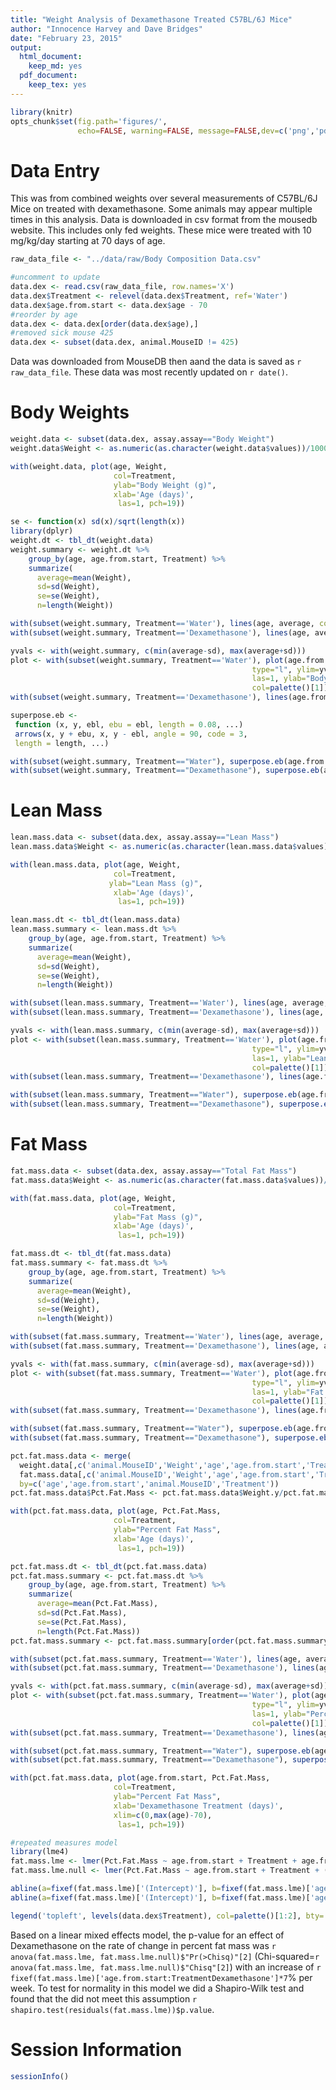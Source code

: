 ```yaml
---
title: "Weight Analysis of Dexamethasone Treated C57BL/6J Mice"
author: "Innocence Harvey and Dave Bridges"
date: "February 23, 2015"
output:
  html_document:
    keep_md: yes
  pdf_document:
    keep_tex: yes
---
```


```r
library(knitr)
opts_chunk$set(fig.path='figures/',
               echo=FALSE, warning=FALSE, message=FALSE,dev=c('png','pdf'))
```

# Data Entry
This was from combined weights over several measurements of C57BL/6J Mice on treated with dexamethasone.  Some animals may appear multiple times in this analysis.  Data is downloaded in csv format from the mousedb website.  This includes only fed weights.  These mice were treated with 10 mg/kg/day starting at 70 days of age.

```r
raw_data_file <- "../data/raw/Body Composition Data.csv"

#uncomment to update
data.dex <- read.csv(raw_data_file, row.names='X')
data.dex$Treatment <- relevel(data.dex$Treatment, ref='Water')
data.dex$age.from.start <- data.dex$age - 70
#reorder by age
data.dex <- data.dex[order(data.dex$age),]
#removed sick mouse 425
data.dex <- subset(data.dex, animal.MouseID != 425)
```

Data was downloaded from MouseDB then aand the data is saved as `r raw_data_file`.  These data  was most recently updated on `r date()`.

# Body Weights

```r
weight.data <- subset(data.dex, assay.assay=="Body Weight")
weight.data$Weight <- as.numeric(as.character(weight.data$values))/1000 #in g

with(weight.data, plot(age, Weight,
                       col=Treatment,
                       ylab="Body Weight (g)",
                       xlab='Age (days)',
                        las=1, pch=19))

se <- function(x) sd(x)/sqrt(length(x))
library(dplyr)
weight.dt <- tbl_dt(weight.data)
weight.summary <- weight.dt %>%
    group_by(age, age.from.start, Treatment) %>%
    summarize(
      average=mean(Weight), 
      sd=sd(Weight), 
      se=se(Weight), 
      n=length(Weight))

with(subset(weight.summary, Treatment=='Water'), lines(age, average, col=palette()[1]))
with(subset(weight.summary, Treatment=='Dexamethasone'), lines(age, average, col=palette()[2]))

yvals <- with(weight.summary, c(min(average-sd), max(average+sd)))
plot <- with(subset(weight.summary, Treatment=='Water'), plot(age.from.start,average, 
                                                      type="l", ylim=yvals, xlim=c(0,77),
                                                      las=1, ylab="Body Weight (g)", xlab="Dexamethasone Treatment (d)",
                                                      col=palette()[1]))
with(subset(weight.summary, Treatment=='Dexamethasone'), lines(age.from.start,average, col=palette()[2]))

superpose.eb <- 
 function (x, y, ebl, ebu = ebl, length = 0.08, ...) 
 arrows(x, y + ebu, x, y - ebl, angle = 90, code = 3, 
 length = length, ...)

with(subset(weight.summary, Treatment=="Water"), superpose.eb(age.from.start,average,se,col=palette()[1]))
with(subset(weight.summary, Treatment=="Dexamethasone"), superpose.eb(age.from.start,average,se,col=palette()[2]))
```

# Lean Mass

```r
lean.mass.data <- subset(data.dex, assay.assay=="Lean Mass")
lean.mass.data$Weight <- as.numeric(as.character(lean.mass.data$values))/1000 #in g

with(lean.mass.data, plot(age, Weight,
                       col=Treatment,
                      ylab="Lean Mass (g)",
                       xlab='Age (days)',
                        las=1, pch=19))

lean.mass.dt <- tbl_dt(lean.mass.data)
lean.mass.summary <- lean.mass.dt %>%
    group_by(age, age.from.start, Treatment) %>%
    summarize(
      average=mean(Weight), 
      sd=sd(Weight), 
      se=se(Weight), 
      n=length(Weight))

with(subset(lean.mass.summary, Treatment=='Water'), lines(age, average, col=palette()[1]))
with(subset(lean.mass.summary, Treatment=='Dexamethasone'), lines(age, average, col=palette()[2]))

yvals <- with(lean.mass.summary, c(min(average-sd), max(average+sd)))
plot <- with(subset(lean.mass.summary, Treatment=='Water'), plot(age.from.start,average, 
                                                      type="l", ylim=yvals, xlim=c(0,77),
                                                      las=1, ylab="Lean Mass (g)", xlab="Dexamethasone Treatment (d)",
                                                      col=palette()[1]))
with(subset(lean.mass.summary, Treatment=='Dexamethasone'), lines(age.from.start,average, col=palette()[2]))

with(subset(lean.mass.summary, Treatment=="Water"), superpose.eb(age.from.start,average,se,col=palette()[1]))
with(subset(lean.mass.summary, Treatment=="Dexamethasone"), superpose.eb(age.from.start,average,se,col=palette()[2]))
```

# Fat Mass

```r
fat.mass.data <- subset(data.dex, assay.assay=="Total Fat Mass")
fat.mass.data$Weight <- as.numeric(as.character(fat.mass.data$values))/1000 #in g

with(fat.mass.data, plot(age, Weight,
                       col=Treatment,
                       ylab="Fat Mass (g)",
                       xlab='Age (days)',
                        las=1, pch=19))

fat.mass.dt <- tbl_dt(fat.mass.data)
fat.mass.summary <- fat.mass.dt %>%
    group_by(age, age.from.start, Treatment) %>%
    summarize(
      average=mean(Weight), 
      sd=sd(Weight), 
      se=se(Weight), 
      n=length(Weight))

with(subset(fat.mass.summary, Treatment=='Water'), lines(age, average, col=palette()[1]))
with(subset(fat.mass.summary, Treatment=='Dexamethasone'), lines(age, average, col=palette()[2]))

yvals <- with(fat.mass.summary, c(min(average-sd), max(average+sd)))
plot <- with(subset(fat.mass.summary, Treatment=='Water'), plot(age.from.start,average, 
                                                      type="l", ylim=yvals, xlim=c(0,77),
                                                      las=1, ylab="Fat Mass (g)", xlab="Dexamethasone Treatment (d)",
                                                      col=palette()[1]))
with(subset(fat.mass.summary, Treatment=='Dexamethasone'), lines(age.from.start,average, col=palette()[2]))

with(subset(fat.mass.summary, Treatment=="Water"), superpose.eb(age.from.start,average,se,col=palette()[1]))
with(subset(fat.mass.summary, Treatment=="Dexamethasone"), superpose.eb(age.from.start,average,se,col=palette()[2]))
```

```r
pct.fat.mass.data <- merge(
  weight.data[,c('animal.MouseID','Weight','age','age.from.start','Treatment')], 
  fat.mass.data[,c('animal.MouseID','Weight','age','age.from.start','Treatment')],
  by=c('age','age.from.start','animal.MouseID','Treatment'))
pct.fat.mass.data$Pct.Fat.Mass <- pct.fat.mass.data$Weight.y/pct.fat.mass.data$Weight.x*100

with(pct.fat.mass.data, plot(age, Pct.Fat.Mass,
                       col=Treatment,
                       ylab="Percent Fat Mass",
                       xlab='Age (days)',
                        las=1, pch=19))

pct.fat.mass.dt <- tbl_dt(pct.fat.mass.data)
pct.fat.mass.summary <- pct.fat.mass.dt %>%
    group_by(age, age.from.start, Treatment) %>%
    summarize(
      average=mean(Pct.Fat.Mass), 
      sd=sd(Pct.Fat.Mass), 
      se=se(Pct.Fat.Mass), 
      n=length(Pct.Fat.Mass))
pct.fat.mass.summary <- pct.fat.mass.summary[order(pct.fat.mass.summary$age),]

with(subset(pct.fat.mass.summary, Treatment=='Water'), lines(age, average, col=palette()[1]))
with(subset(pct.fat.mass.summary, Treatment=='Dexamethasone'), lines(age, average, col=palette()[2]))

yvals <- with(pct.fat.mass.summary, c(min(average-sd), max(average+sd)))
plot <- with(subset(pct.fat.mass.summary, Treatment=='Water'), plot(age.from.start,average, 
                                                      type="l", ylim=yvals, xlim=c(0,77),
                                                      las=1, ylab="Percent Fat Mass", xlab="Dexamethasone Treatment (d)",
                                                      col=palette()[1]))
with(subset(pct.fat.mass.summary, Treatment=='Dexamethasone'), lines(age.from.start,average, col=palette()[2]))

with(subset(pct.fat.mass.summary, Treatment=="Water"), superpose.eb(age.from.start,average,se,col=palette()[1]))
with(subset(pct.fat.mass.summary, Treatment=="Dexamethasone"), superpose.eb(age.from.start,average,se,col=palette()[2]))
```

```r
with(pct.fat.mass.data, plot(age.from.start, Pct.Fat.Mass,
                       col=Treatment,
                       ylab="Percent Fat Mass",
                       xlab='Dexamethasone Treatment (days)',
                       xlim=c(0,max(age)-70),
                        las=1, pch=19))

#repeated measures model
library(lme4)
fat.mass.lme <- lmer(Pct.Fat.Mass ~ age.from.start + Treatment + age.from.start:Treatment + (1|animal.MouseID), data=subset(pct.fat.mass.data, age>69))
fat.mass.lme.null <- lmer(Pct.Fat.Mass ~ age.from.start + Treatment + (1|animal.MouseID), data=subset(pct.fat.mass.data, age>69))

abline(a=fixef(fat.mass.lme)['(Intercept)'], b=fixef(fat.mass.lme)['age.from.start'], col=palette()[1])
abline(a=fixef(fat.mass.lme)['(Intercept)'], b=fixef(fat.mass.lme)['age.from.start']+fixef(fat.mass.lme)['age.from.start:TreatmentDexamethasone'], col=palette()[2])

legend('topleft', levels(data.dex$Treatment), col=palette()[1:2], bty='n', pch=19, lty=1)
```

Based on a linear mixed effects model, the p-value for an effect of Dexamethasone on the rate of change in percent fat mass was `r anova(fat.mass.lme, fat.mass.lme.null)$"Pr(>Chisq)"[2]` (Chi-squared=`r anova(fat.mass.lme, fat.mass.lme.null)$"Chisq"[2]`) with an increase of `r fixef(fat.mass.lme)['age.from.start:TreatmentDexamethasone']*7`\% per week.  To test for normality in this model we did a Shapiro-Wilk test and found that the did not meet this assumption `r shapiro.test(residuals(fat.mass.lme))$p.value`.

# Session Information
```r
sessionInfo()
```